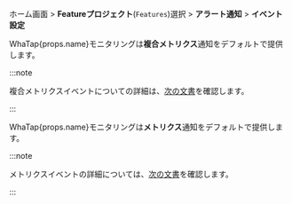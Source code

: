 ホーム画面 > **Featureプロジェクト**(<code class='Features'>Features</code>)選択 > **アラート通知** > **イベント設定**

<InDoc pages="kafka-introduction">

WhaTap<UI>{props.name}</UI>モニタリングは**複合メトリクス**通知をデフォルトで提供します。 

:::note 

複合メトリクスイベントについての詳細は、[次の文書](https://docs.whatap.io/server/metric-warning-notice#composite-metrics-event)を確認します。 

:::

</InDoc>

<InDoc pages="aerospike-introduction">

WhaTap<UI>{props.name}</UI>モニタリングは**メトリクス**通知をデフォルトで提供します。 

:::note 

メトリクスイベントの詳細については、[次の文書](https://docs.whatap.io/server/metric-warning-notice)を確認します。 

:::

</InDoc>
